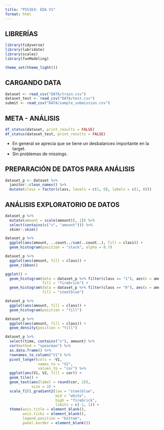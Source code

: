 ```yaml
---
title: "PSS3E4: EDA V1"
format: html
---
```


## LIBRERÍAS

```r
library(tidyverse)
library(lubridate)
library(scales)
library(funModeling)

theme_set(theme_light())
```

## CARGANDO DATA

```r
dataset <- read_csv("DATA/train.csv")
dataset_test <- read_csv("DATA/test.csv")
submit <- read_csv("DATA/sample_submission.csv")
```

## META - ANÁLISIS

```r
df_status(dataset, print_results = FALSE)
df_status(dataset_test, print_results = FALSE)

```

- En general se aprecia que se tiene un desbalanceo importante en la target.
- Sin problemas de missings.

## PREPARACIÓN DE DATOS PARA ANÁLISIS

```r
dataset_p <- dataset %>% 
  janitor::clean_names() %>% 
  mutate(class = factor(class, levels = c(1, 0), labels = c(1, 0)))
```


## ANÁLISIS EXPLORATORIO DE DATOS

```r
dataset_p %>% 
  mutate(amount = scale(amount)[, 1]) %>% 
  select(contains(c("v", "amount"))) %>% 
  skimr::skim()

dataset_p %>% 
  ggplot(aes(amount, ..count../sum(..count..), fill = class)) + 
  geom_histogram(position = "stack", alpha = 0.7)

dataset_p %>% 
  ggplot(aes(amount, fill = class)) + 
  geom_ribbon()

ggplot() + 
  geom_histogram(data = dataset_p %>% filter(class == "1"), aes(x = amount, y = ..density..), 
                 fill = "firebrick") + 
  geom_histogram(data = dataset_p %>% filter(class == "0"), aes(x = amount, y = -..density..), 
                 fill = "steelblue")

dataset_p %>% 
  ggplot(aes(amount, fill = class)) + 
  geom_histogram(position = "fill")

dataset_p %>% 
  ggplot(aes(amount, fill = class)) + 
  geom_density(position = "fill")

dataset_p %>% 
  select(time, contains("v"), amount) %>% 
  cor(method = "spearman") %>% 
  as.data.frame() %>% 
  rownames_to_column("V1") %>% 
  pivot_longer(cols = -V1, 
               names_to = "V2", 
               values_to = "cor") %>% 
  ggplot(aes(V1, V2, fill = cor)) + 
  geom_tile() + 
  geom_text(aes(label = round(cor, 2)),
            size = 3) + 
  scale_fill_gradient2(low = "steelblue", 
                       mid = "white", 
                       high = "firebrick", 
                       limits = c(-1, 1)) + 
  theme(axis.title = element_blank(), 
        axis.ticks = element_blank(), 
        legend.position = "bottom", 
        panel.border = element_blank())


```



















